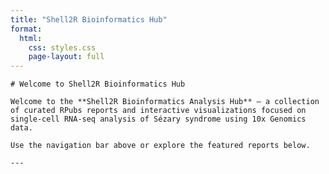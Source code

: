 ```yaml
---
title: "Shell2R Bioinformatics Hub"
format:
  html:
    css: styles.css
    page-layout: full
---
```


```         
# Welcome to Shell2R Bioinformatics Hub

Welcome to the **Shell2R Bioinformatics Analysis Hub** — a collection of curated RPubs reports and interactive visualizations focused on single-cell RNA-seq analysis of Sézary syndrome using 10x Genomics data.

Use the navigation bar above or explore the featured reports below.

---

```
